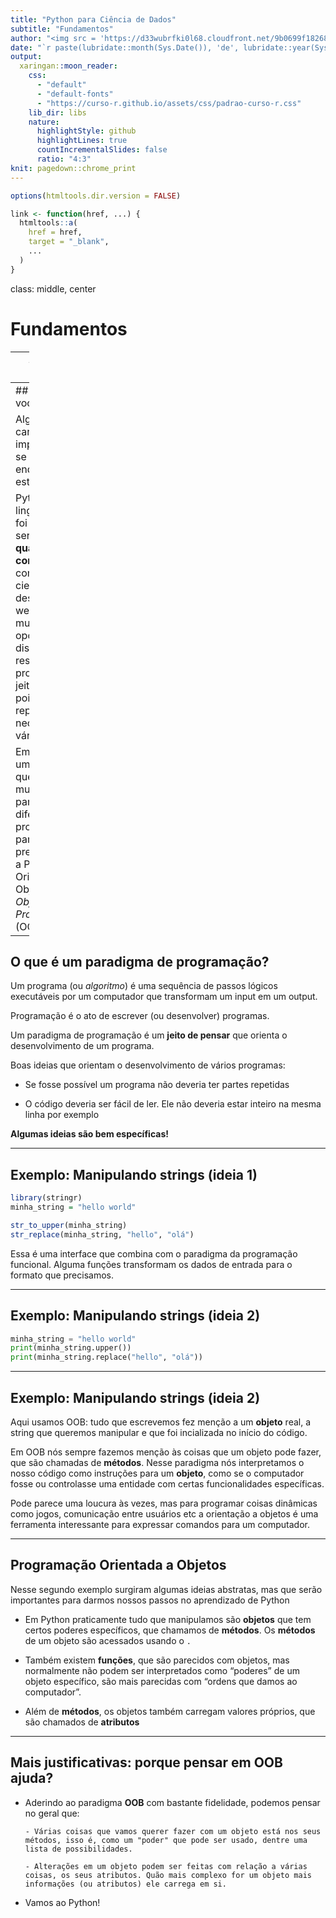 ```yaml
---
title: "Python para Ciência de Dados"
subtitle: "Fundamentos"
author: "<img src = 'https://d33wubrfki0l68.cloudfront.net/9b0699f18268059bdd2e5c21538a29eade7cbd2b/67e5c/img/logo/cursor1-5.png' width = '30%'>"
date: "`r paste(lubridate::month(Sys.Date()), 'de', lubridate::year(Sys.Date()))`"
output:
  xaringan::moon_reader:
    css: 
      - "default"
      - "default-fonts"
      - "https://curso-r.github.io/assets/css/padrao-curso-r.css"
    lib_dir: libs
    nature:
      highlightStyle: github
      highlightLines: true
      countIncrementalSlides: false
      ratio: "4:3"
knit: pagedown::chrome_print
---
```

```r
options(htmltools.dir.version = FALSE)

link <- function(href, ...) {
  htmltools::a(
    href = href,
    target = "_blank",
    ...
  )
}
```

class: middle, center

# Fundamentos

---
## Por quê Python?

- Python é inequivocamente uma das três linguagems de programação mais usadas no mundo.

- Motivos principais:

    - É uma linguagem de **propósito geral** e **multi-paradigma**
    
    - Comunidade grande e engajada em projetos Open Source
    
    - Apoio institucional do Google, que fomenta vários projetos importantes
    
    - A segunda melhor linguagem para qualquer coisa.

---
## Python e você

Algumas características importantes pra se ter em mente enquanto estudamos:

Python é uma linguagem que foi criada para ser utilizada em **qualquer contexto**, de computação científica a desenvolvimento web. Por isso, muitas vezes as opções disponíveis para resolver um problema são do jeito que são pois representam as necessidades de várias pessoas.

Embora seja uma linguagem que comporte muitos paradigmas diferentes de programação, o paradigma predominante é a Programação Orientada a Objetos ou _Object Oriented Programming_ (OOB).

---
## O que é um paradigma de programação?

Um programa (ou _algoritmo_) é uma sequência de passos lógicos executáveis por um computador que transformam um input em um output. 

Programação é o ato de escrever (ou desenvolver) programas.

Um paradigma de programação é um **jeito de pensar** que orienta o desenvolvimento de um programa. 

Boas ideias que orientam o desenvolvimento de vários programas:

- Se fosse possível um programa não deveria ter partes repetidas

- O código deveria ser fácil de ler. Ele não deveria estar inteiro na mesma linha por exemplo

**Algumas ideias são bem específicas!**

---

## Exemplo: Manipulando strings (ideia 1)

```r
library(stringr)
minha_string = "hello world"

str_to_upper(minha_string)
str_replace(minha_string, "hello", "olá")

```

Essa é uma interface que combina com o paradigma da programação funcional.
Alguma funções transformam os dados de entrada para o formato que precisamos.

---

## Exemplo: Manipulando strings (ideia 2)

```python
minha_string = "hello world"
print(minha_string.upper())
print(minha_string.replace("hello", "olá"))
```

---

## Exemplo: Manipulando strings (ideia 2)

Aqui usamos OOB: tudo que escrevemos fez menção a um **objeto** real, a string que queremos manipular e que foi incializada no início do código. 

Em OOB nós sempre fazemos menção às coisas que um objeto pode fazer, que são chamadas de **métodos**. Nesse paradigma nós interpretamos o nosso código como instruções para um **objeto**, como se o computador fosse ou controlasse uma entidade com certas funcionalidades específicas. 

Pode parece uma loucura às vezes, mas para programar coisas dinâmicas como jogos, comunicação entre usuários etc a orientação a objetos é uma ferramenta interessante para expressar comandos para um computador.

---

## Programação Orientada a Objetos

Nesse segundo exemplo surgiram algumas ideias abstratas, mas que serão importantes para darmos nossos passos no aprendizado de Python

- Em Python praticamente tudo que manipulamos são **objetos** que tem certos poderes específicos, que chamamos de **métodos**. Os **métodos** de um objeto são acessados usando o `.`

- Também existem **funções**, que são parecidos com objetos, mas normalmente não podem ser interpretados como "poderes" de um objeto específico, são mais parecidas com "ordens que damos ao computador".

- Além de **métodos**, os objetos também carregam valores próprios, que são chamados de **atributos**

---

## Mais justificativas: porque pensar em OOB ajuda?

- Aderindo ao paradigma **OOB** com bastante fidelidade, podemos pensar no geral que:

      - Várias coisas que vamos querer fazer com um objeto está nos seus métodos, isso é, como um "poder" que pode ser usado, dentre uma lista de possibilidades.
      
      - Alterações em um objeto podem ser feitas com relação a várias coisas, os seus atributos. Quão mais complexo for um objeto mais informações (ou atributos) ele carrega em si.

- Vamos ao Python!
